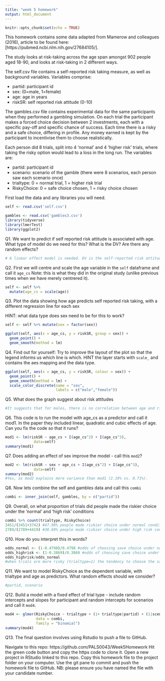```yaml
---
title: "week 5 homework"
output: html_document
---
```


```r
knitr::opts_chunk$set(echo = TRUE)
```

This homework contains some data adapted from Mamerow and colleagues (2016), article to be found here:[https://pubmed.ncbi.nlm.nih.gov/27684105/]. 

The study looks at risk-taking across the age span amongst 902 people aged 18-90, and looks at risk-taking in 2 different ways.

The self.csv file contains a self-reported risk taking measure, as well as background variables. Variables comprise:

* partid: participant id
* sex: (0=male, 1=female)
* age: age in years
* riskSR: self reported risk attitude  (0-10)

The gambles.csv file contains experimental data for the same participants when they performed a gambling simulation. On each trial the participant makes a forced choice decision between 2 investments, each with a specific pay-off and specific chance of success. Each time there is a risky and a safe choice, differing in profile. Any money earned is kept by the participant to incentivise them to choose realistically.

Each person did 8 trials, split into 4 'normal' and 4 'higher risk' trials, where taking the risky option would lead to a loss in the long run. The variables are:

* partid: participant id
* scenario: scenario of the gamble (there were 8 scenarios, each person saw each scenario once)
* trialtype: 0 = normal trial, 1 = higher risk trial
* RiskyChoice: 0 = safe choice chosen, 1 = risky choice chosen

First load the data and any libraries you will need.
```r
self <- read.csv('self.csv') 

gambles <- read.csv('gambles3.csv') 
library(tidyverse)
library(lmerTest)
library(ggplot2)
```


Q1. We want to predict if self reported risk attitude is associated with age. What type of model do we need for this? What is the DV? Are there any random effects?
```r
# A linear effect model is needed. DV is the self-reported risk attitude. Random effect is the individual difference (i.e., participant id).
```

Q2. First we will centre and scale the age variable in the `self` dataframe and call it `age_cs` Note: this is what they did in the original study (unlike previous times when we have merely centrered it).
```r
self <- self %>%
  mutate(age_cs = scale(age))
```


Q3. Plot the data showing how age predicts self reported risk taking, with a different regression line for each sex

HINT: what data type does sex need to be for this to work?
```r
self <- self %>% mutate(sex = factor(sex))

ggplot(self, aes(x = age_cs, y = riskSR, group = sex)) +
  geom_point() +
  geom_smooth(method = lm)
```

Q4. Find out for yourself: Try to improve the layout of the plot so that the legend informs us which line is which. HINT the layer starts with `scale_` and contains the aes mapping and the data type.

```r
ggplot(self, aes(x = age_cs, y = riskSR, colour = sex)) +
  geom_point() +
  geom_smooth(method = lm) +
  scale_color_discrete(name = "sex",
                       labels = c("male","female"))
```

Q5. What does the graph suggest about risk attitudes
```r
#It suggests that for males, there is no correlation between age and risk attitudes; for females, there is a weak, negative correlation between age and risk attitudes.
```


Q6. This code is to run the model with age_cs as a predictor and call it mod1. In the paper they included linear, quadratic and cubic effects of age.
Can you fix the code so that it runs?
```r
mod1 <- lm(riskSR ~ age_cs + I(age_cs^2) + I(age_cs^3), 
             data=self)
summary(mod1)
```

Q7. Does adding an effect of sex improve the model - call this `mod2`? 
```r
mod2 <- lm(riskSR ~ sex + age_cs + I(age_cs^2) + I(age_cs^3), 
             data=self)
summary(mod2)
#Yes, as mod2 explains more variance than mod1 (2.19% vs. 0.71%).
```


Q8. Now lets combine the self and gambles data and call this `combi`
```r
combi <- inner_join(self, gambles, by = c("partid"))
```

Q9. Overall, on what proportion of trials did people made the riskier choice under the 'normal' and 'high risk' conditions
```r
combi %>% count(trialtype, RiskyChoice)
3451/(3451+3742) #47.98% people made riskier choice under normal conditions
2789/(2789+4419) #38.69% people made riskier choice under high risk conditions.
```

Q10. How do you interpret this in words?
```r
odds_normal <- (1-0.4798)/0.4798 #odds of choosing save choice under normal condition
odds_highrisk <- (1-0.3869)/0.3869 #odds of choosing save choice under high risk condition
odds_highrisk/odds_normal
#when trials are more risky (trialtype=1) the tendency to choose the safer option increases by 1.46 times.
```

Q11. We want to model RiskyChoice as the dependent variable, with trialtype and age as predictors. What random effects should we consider?
```r
#partid, scenario
```


Q12. Build a model with a fixed effect of trial type - include random intercepts and slopes for participant and random intercepts for scenarios and call it `mod4`. 

```r
mod4 <- glmer(RiskyChoice ~ trialtype + (1+ trialtype|partid) + (1|scenario), 
              data = combi,
              family = "binomial")
summary(mod4)
```

Q13. The final question involves using Rstudio to push a file to GitHub.

Navigate to this repo: https://github.com/PALS0043/Week5Homework
Hit the green code button and copy the https code to clone it.
Open a new project in RStudio linked to this repo.
Copy this homework file to the project folder on your computer.
Use the git pane to commit and push the homework file to GitHub.
NB: please ensure you have named the file with your candidate number.

